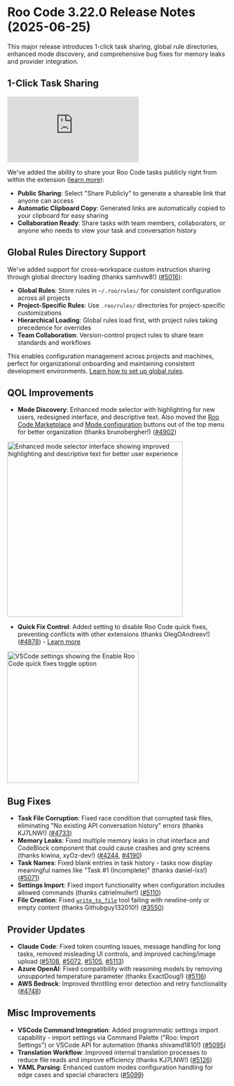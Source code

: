 # Roo Code 3.22.0 Release Notes (2025-06-25)

This major release introduces 1-click task sharing, global rule directories, enhanced mode discovery, and comprehensive bug fixes for memory leaks and provider integration.

## 1-Click Task Sharing

<div style={{ position: 'relative', paddingBottom: '56.25%', height: 0, overflow: 'hidden', backgroundColor: '#000' }}>
  <iframe
    src="https://www.youtube.com/embed/H2gTNLvs5LU?autoplay=1&loop=1&playlist=H2gTNLvs5LU&mute=1&controls=0&showinfo=0&rel=0&modestbranding=1&iv_load_policy=3&fs=0&cc_load_policy=0&hl=en&color=white&theme=dark"
    style={{
      position: 'absolute',
      top: 0,
      left: 0,
      width: '100%',
      height: '100%',
      border: 'none',
      background: 'transparent',
    }}
    frameBorder="0"
    allow="autoplay; encrypted-media"
    allowFullScreen
    title="Roo Code Task Sharing Demo"
  ></iframe>
</div>

We've added the ability to share your Roo Code tasks publicly right from within the extension ([learn more](/roo-code-cloud/task-sharing)):

- **Public Sharing**: Select "Share Publicly" to generate a shareable link that anyone can access
- **Automatic Clipboard Copy**: Generated links are automatically copied to your clipboard for easy sharing
- **Collaboration Ready**: Share tasks with team members, collaborators, or anyone who needs to view your task and conversation history

## Global Rules Directory Support

We've added support for cross-workspace custom instruction sharing through global directory loading (thanks samhvw8!) ([#5016](https://github.com/RooCodeInc/Roo-Code/pull/5016)):

- **Global Rules**: Store rules in `~/.roo/rules/` for consistent configuration across all projects
- **Project-Specific Rules**: Use `.roo/rules/` directories for project-specific customizations
- **Hierarchical Loading**: Global rules load first, with project rules taking precedence for overrides
- **Team Collaboration**: Version-control project rules to share team standards and workflows

This enables configuration management across projects and machines, perfect for organizational onboarding and maintaining consistent development environments. [Learn how to set up global rules](/features/custom-instructions#setting-up-global-rules).

## QOL Improvements

* **Mode Discovery**: Enhanced mode selector with highlighting for new users, redesigned interface, and descriptive text. Also moved the [Roo Code Marketplace](/features/marketplace) and [Mode configuration](/features/custom-modes) buttons out of the top menu for better organization (thanks brunobergher!) ([#4902](https://github.com/RooCodeInc/Roo-Code/pull/4902))

<img src="/img/v3.22.0/v3.22.0.png" alt="Enhanced mode selector interface showing improved highlighting and descriptive text for better user experience" width="400" />

* **Quick Fix Control**: Added setting to disable Roo Code quick fixes, preventing conflicts with other extensions (thanks OlegOAndreev!) ([#4878](https://github.com/RooCodeInc/Roo-Code/pull/4878)) - [Learn more](/features/code-actions#disabling-enabling-code-actions)

<img src="/img/v3.22.0/v3.22.0-1.png" alt="VSCode settings showing the Enable Roo Code quick fixes toggle option" width="300" />

## Bug Fixes

* **Task File Corruption**: Fixed race condition that corrupted task files, eliminating "No existing API conversation history" errors (thanks KJ7LNW!) ([#4733](https://github.com/RooCodeInc/Roo-Code/pull/4733))
* **Memory Leaks**: Fixed multiple memory leaks in chat interface and CodeBlock component that could cause crashes and grey screens (thanks kiwina, xyOz-dev!) ([#4244](https://github.com/RooCodeInc/Roo-Code/pull/4244), [#4190](https://github.com/RooCodeInc/Roo-Code/pull/4190))
* **Task Names**: Fixed blank entries in task history - tasks now display meaningful names like "Task #1 (Incomplete)" (thanks daniel-lxs!) ([#5071](https://github.com/RooCodeInc/Roo-Code/pull/5071))
* **Settings Import**: Fixed import functionality when configuration includes allowed commands (thanks catrielmuller!) ([#5110](https://github.com/RooCodeInc/Roo-Code/pull/5110))
* **File Creation**: Fixed [`write_to_file`](/advanced-usage/available-tools/write-to-file) tool failing with newline-only or empty content (thanks Githubguy132010!) ([#3550](https://github.com/RooCodeInc/Roo-Code/pull/3550))

## Provider Updates

* **Claude Code**: Fixed token counting issues, message handling for long tasks, removed misleading UI controls, and improved caching/image upload ([#5108](https://github.com/RooCodeInc/Roo-Code/pull/5108), [#5072](https://github.com/RooCodeInc/Roo-Code/pull/5072), [#5105](https://github.com/RooCodeInc/Roo-Code/pull/5105), [#5113](https://github.com/RooCodeInc/Roo-Code/pull/5113))
* **Azure OpenAI**: Fixed compatibility with reasoning models by removing unsupported temperature parameter (thanks ExactDoug!) ([#5116](https://github.com/RooCodeInc/Roo-Code/pull/5116))
* **AWS Bedrock**: Improved throttling error detection and retry functionality ([#4748](https://github.com/RooCodeInc/Roo-Code/pull/4748))

## Misc Improvements

* **VSCode Command Integration**: Added programmatic settings import capability - import settings via Command Palette ("Roo: Import Settings") or VSCode API for automation (thanks shivamd1810!) ([#5095](https://github.com/RooCodeInc/Roo-Code/pull/5095))
* **Translation Workflow**: Improved internal translation processes to reduce file reads and improve efficiency (thanks KJ7LNW!) ([#5126](https://github.com/RooCodeInc/Roo-Code/pull/5126))
* **YAML Parsing**: Enhanced custom modes configuration handling for edge cases and special characters ([#5099](https://github.com/RooCodeInc/Roo-Code/pull/5099))